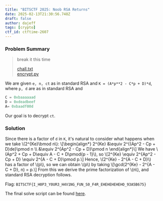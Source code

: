 ```yaml
---
title: "BITSCTF 2025: Noob RSA Returns"
date: 2025-02-13T21:30:56.748Z
draft: false
author: dajeff
tags: [crypto]
ctf_id: ctftime-2607
---
```



<link rel="stylesheet" href={css}></link>
<link
  rel="stylesheet"
  href="https://cdn.jsdelivr.net/npm/katex@0.16.21/dist/katex.min.css"
  integrity="sha384-zh0CIslj+VczCZtlzBcjt5ppRcsAmDnRem7ESsYwWwg3m/OaJ2l4x7YBZl9Kxxib"
  crossOrigin="anonymous"
></link>
<script
  defer
  src="https://cdn.jsdelivr.net/npm/katex@0.16.21/dist/katex.min.js"
  integrity="sha384-Rma6DA2IPUwhNxmrB/7S3Tno0YY7sFu9WSYMCuulLhIqYSGZ2gKCJWIqhBWqMQfh"
  crossOrigin="anonymous"
></script>
<script
  defer
  src="https://cdn.jsdelivr.net/npm/katex@0.16.21/dist/contrib/auto-render.min.js"
  integrity="sha384-hCXGrW6PitJEwbkoStFjeJxv+fSOOQKOPbJxSfM6G5sWZjAyWhXiTIIAmQqnlLlh"
  crossOrigin="anonymous"
  onLoad="renderMathInElement(document.body);"
></script>

### Problem Summary

> break it this time
> 
> <div>
>     <a href={chall}>chall.txt</a>
> </div>
> <div>
>     <a href={encrypt}>encrypt.py</a>
> </div>

We are given `e, n, ct` as in standard RSA and `K = (A*p**2 - C*p + D)*d`, where `p, d` are as in standard RSA and
```py
C = 0xbaaaaaad
D = 0xdeadbeef
A= 0xbaadf00d
```
Our goal is to decrypt `ct`.

### Solution

Since there is a factor of `d` in `K`, it's natural to consider what happens when we take \\(2^\{Ke\}\bmod n\\):
\\[\begin\{align*\}
    2^\{Ke\} &\equiv 2^\{(Ap^2 - Cp + D)de\}\pmod n
    \\\\ &\equiv 2^\{Ap^2 - Cp + D\}\pmod n
\end\{align*\}\\]
We have \\(Ap^2 + Cp + D\equiv A - C + D\pmod\{p - 1\}\\), so
\\[2^\{Ke\} \equiv 2^\{Ap^2 - Cp + D\} \equiv 2^\{A - C + D\}\pmod p.\\]
Hence, \\(2^\{Ke\} - 2^\{A - C + D\}\\) has a factor of \\(p\\), so we can obtain \\(p\\) by taking
\\[\gcd(2^\{Ke\} - 2^\{A - C + D\}, n) = p.\\]
From this we derive the prime factorization of \\(n\\), and standard RSA decryption follows.

Flag: `BITSCTF{I_H0P3_Y0UR3_H4V1NG_FUN_S0_F4R_EHEHEHEHEHO_93A5B675}`

The final solve script can be found <a href={solveScript}>here</a>.
